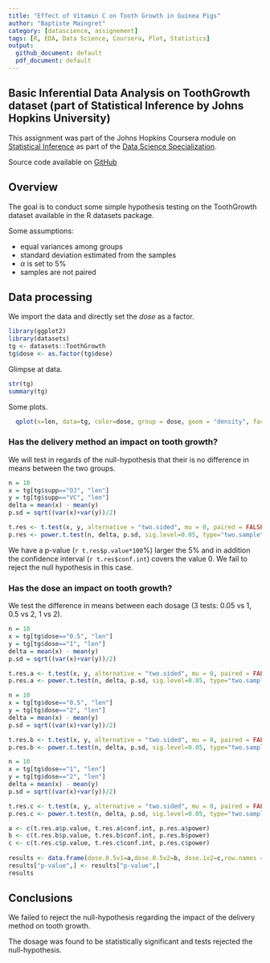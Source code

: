 ```yaml
---
title: "Effect of Vitamin C on Tooth Growth in Guinea Pigs"
author: "Baptiste Maingret"
category: [datascience, assignement]
tags: [R, EDA, Data Science, Coursera, Plot, Statistics]
output: 
  github_document: default
  pdf_document: default
---
```




## Basic Inferential Data Analysis on ToothGrowth dataset (part of Statistical Inference by Johns Hopkins University)

This assignment was part of the Johns Hopkins Coursera module on
[Statistical Inference](https://www.coursera.org/learn/statistical-inference) as part
of the [Data Science
Specialization](https://www.coursera.org/specializations/jhu-data-science).

<!--more-->

Source code available on [GitHub](https://github.com/bmaingret/stat-inference-project)

## Overview

The goal is to conduct some simple hypothesis testing on the ToothGrowth dataset available in the R datasets package.

Some assumptions:

  * equal variances among groups
  * standard deviation estimated from the samples
  * $\alpha$ is set to 5%
  * samples are not paired

## Data processing

We import the data and directly set the *dose* as a factor.
```r
library(ggplot2)
library(datasets)
tg <- datasets::ToothGrowth
tg$dose <- as.factor(tg$dose)
```


Glimpse at data.
```r
str(tg)
summary(tg)
```

Some plots.

```r
  qplot(x=len, data=tg, color=dose, group = dose, geom = "density", facets = dose ~ supp)
```

### Has the delivery method an impact on tooth growth?

We will test in regards of the null-hypothesis that their is no difference in means between the two groups.

```r
n = 10
x = tg[tg$supp=="OJ", "len"]
y = tg[tg$supp=="VC", "len"]
delta = mean(x) - mean(y)
p.sd = sqrt((var(x)+var(y))/2)

t.res <- t.test(x, y, alternative = "two.sided", mu = 0, paired = FALSE, var.equal = TRUE)
p.res <- power.t.test(n, delta, p.sd, sig.level=0.05, type="two.sample", alternative="two.sided")
```

We have a p-value (`r t.res$p.value*100`%) larger the 5% and in addition the confidence interval (`r t.res$conf.int`) covers the value 0. We fail to reject the null hypothesis in this case.

### Has the dose an impact on tooth growth?

We test the difference in means between each dosage (3 tests: 0.05 vs 1, 0.5 vs 2, 1 vs 2).

```r
n = 10
x = tg[tg$dose=="0.5", "len"]
y = tg[tg$dose=="1", "len"]
delta = mean(x) - mean(y)
p.sd = sqrt((var(x)+var(y))/2)

t.res.a <- t.test(x, y, alternative = "two.sided", mu = 0, paired = FALSE, var.equal = TRUE)
p.res.a <- power.t.test(n, delta, p.sd, sig.level=0.05, type="two.sample", alternative="two.sided")
```


```r
n = 10
x = tg[tg$dose=="0.5", "len"]
y = tg[tg$dose=="2", "len"]
delta = mean(x) - mean(y)
p.sd = sqrt((var(x)+var(y))/2)

t.res.b <- t.test(x, y, alternative = "two.sided", mu = 0, paired = FALSE, var.equal = TRUE)
p.res.b <- power.t.test(n, delta, p.sd, sig.level=0.05, type="two.sample", alternative="two.sided")
```


```r
n = 10
x = tg[tg$dose=="1", "len"]
y = tg[tg$dose=="2", "len"]
delta = mean(x) - mean(y)
p.sd = sqrt((var(x)+var(y))/2)

t.res.c <- t.test(x, y, alternative = "two.sided", mu = 0, paired = FALSE, var.equal = TRUE)
p.res.c <- power.t.test(n, delta, p.sd, sig.level=0.05, type="two.sample", alternative="two.sided")
```
```r
a <- c(t.res.a$p.value, t.res.a$conf.int, p.res.a$power)
b <- c(t.res.b$p.value, t.res.b$conf.int, p.res.b$power)
c <- c(t.res.c$p.value, t.res.c$conf.int, p.res.c$power)
  
results <- data.frame(dose.0.5v1=a,dose.0.5v2=b, dose.1v2=c,row.names = c("p-value", "conf-interval-low", "conf-interval-up", "power"))
results["p-value",] <- results["p-value",]
results
```


## Conclusions

We failed to reject the null-hypothesis regarding the impact of the delivery method on tooth growth.

The dosage was found to be statistically significant and tests rejected the null-hypothesis.